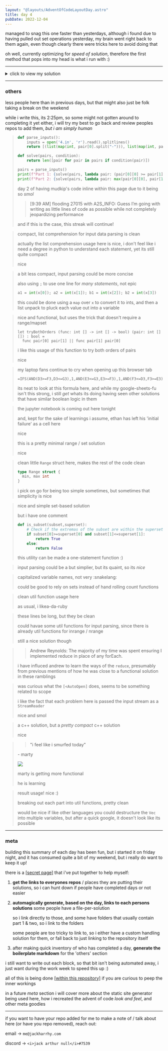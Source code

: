 ```yaml
---
layout: "@layouts/AdventOfCodeLayoutDay.astro"
title: day 4
pubDate: 2022-12-04
---
```



managed to snag this one faster than yesterdays, although i found due to having pulled out set
operations yesterday, my brain went right back to them again, even though clearly there were
tricks here to avoid doing that

oh well, currently optimizing for _speed of solution_, therefore the first method that pops into
my head is what i run with :)

---

<details>
<summary>click to view my solution</summary>

<br />

given the sample input:

```
2-4,6-8
2-3,4-5
5-7,7-9
2-8,3-7
6-6,4-6
2-6,4-8
```

assuming `input` is the above as one big string,

```elixir
sets =
  input
  |> String.split("\n", trim: true)
  |> Enum.map(fn line ->
    line
    |> String.split(",")
    |> Enum.map(fn pair ->
      pair
      |> String.split("-")
      |> Enum.map(&String.to_integer/1)
      |> Enum.reduce(&Range.new(&1, &2))
      |> MapSet.new()
    end)
  end)
```

a busier input parse today!

i usually consider 'input parsing' to include converting
the input into some data structure / set of data structures
that are the preamble to the actually problems solving meat

here we take each line, split it by `,`, and then iterate
over each pair

then we split the inner pair into two values, map them to integers,
and use reduce to go from `[1,4]` to the _range_ `0..4`

with this range, we can then use `MapSet.new`, which will decompose the range
into a set of its values

```elixir
[
  [MapSet.new([2, 3, 4]), MapSet.new([6, 7, 8])],
  [MapSet.new([2, 3]), MapSet.new([4, 5])],
  [MapSet.new([5, 6, 7]), MapSet.new([7, 8, 9])],
  [MapSet.new([2, 3, 4, 5, 6, 7, 8]), MapSet.new([3, 4, 5, 6, 7])],
  [MapSet.new([6]), MapSet.new([4, 5, 6])],
  [MapSet.new([2, 3, 4, 5, 6]), MapSet.new([4, 5, 6, 7, 8])]
]
```

here is what we end up with after input parsing

_yet again_, a _list of lists appears infront of us_

and, for the second day in a row, i have reached for `MapSet`s

### part 1

```elixir
sets
|> Enum.filter(fn [a, b] -> MapSet.subset?(a, b) || MapSet.subset?(b, a) end)
|> Enum.count() # -> 2
```

then, we filter out every pair in which one `MapSet` is a subset of the other `MapSet`, and count it

### part 2

```elixir
sets
|> Enum.filter(fn [a, b] -> MapSet.intersection(a, b) |> Enum.count() != 0 end)
|> Enum.count() # -> 4
```

similarly, for the second part, we filter out every pair in the intersection of the `MapSet`s results in nothing, i.e. no intersection, and count it

my code for today is clean, but as you can see by quite a few of the solutions bellow, this is quite inefficient :P

<br />

</details>

---

### others

less people here than in previous days, but that might
also just be folk taking a break on the weekend

while i write this, its 2:25pm, so some might not gotten
around to completing it yet either, i will try my best
to go back and review peoples repos to add them, _but
i am simply human_

<Other person="mudkip" day="4" />

> ```py
> def parse_inputs():
>     inputs = open('4.in', 'r').read().splitlines()
>     return [(list(map(int, pair[0].split("-"))), list(map(int, pair[1].split("-")))) for pair in [input.split(",") for input in inputs]]
>
> def solve(pairs, condition):
>     return len([pair for pair in pairs if condition(pair)])
>
> pairs = parse_inputs()
> print(f"Part 1: {solve(pairs, lambda pair: (pair[0][0] >= pair[1][0] and pair[0][1] <= pair[1][1]) or (pair[0][0] <= pair[1][0] and pair[0][1] >= pair[1][1]))}")
> print(f"Part 2: {solve(pairs, lambda pair: max(pair[0][0], pair[1][0]) <= min(pair[0][1], pair[1][1]))}")
> ```
>
> day 2 of having mudkip's code inline within this page due to it being
> so _smol_
>
> > [9:39 AM] flooding 27015 with A2S_INFO: Guess I’m going with writing as little lines of code as possible while not completely jeopardizing performance
>
> and if this is the case, this streak will continue!

<Other person="brianna" day="4" />

> compact, list comprehension for input data parsing is clean
>
> actually the list comprehension usage here is nice, i
> don't feel like i need a degree in python to understand
> each statement, yet its still quite compact
>
> nice

<Other person="kent" day="4" />

> a bit less compact, input parsing could be more concise
>
> also using `;` to use one line for _many statements_, not epic
>
> ```py
> a1 = int(x[0]); a2 = int(x[1]); b1 = int(x[2]); b2 = int(x[3])
> ```
>
> this could be done using a `map` over `x` to convert it to ints,
> and then a list unpack to pluck each value out into a variable

<Other person="riley" day="4" />

> nice and functional, but uses the trick that doesn't require a range/mapset
>
> ```f#
> let tryBothOrders (func: int [] -> int [] -> bool) (pair: int [] []) : bool =
>   func pair[0] pair[1] || func pair[1] pair[0]
> ```
>
> i like this usage of this function to try both orders of pairs
>
> nice

<Other person="hamzah" day="4" />

> my laptop fans continue to cry when opening up this browser tab
>
> ```
> =IFS(AND(D3>=F3,D3<=G3),1,AND(E3<=G3,E3>=F3),1,AND(F3<=D3,F3>=E3),1,AND(G3<=E3,G3>=D3),1)
> ```
>
> its neat to look at this formula here, and while my google-sheets-fu isn't this
> strong, i still _get_ whats its doing having seen other solutions that have
> similar boolean logic in them

<Other person="ethan" day="4" />

> the jupyter notebook is coming out here tonight
>
> and, kept for the sake of learnings i assume, ethan
> has left his 'initial failure' as a cell here
>
> nice
>
> this is a pretty minimal range / set solution
>
> nice

<Other person="sven" day="4" />

> clean little `Range` struct here, makes the rest of the code clean
>
> ```go
> type Range struct {
>   min, max int
> }
> ```
>
> i pick on go for being too simple sometimes, but sometimes
> that simplicity is nice

<Other person="mathieu" day="4" />

> nice and simple set-based solution
>
> but i have one comment
>
> ```py
> def is_subset(subset,superset):
>     # Check if the extremas of the subset are within the superset
>     if subset[0]>=superset[0] and subset[1]<=superset[1]:
>         return True
>     else:
>         return False
> ```
>
> this utility can be made a one-statement function :)

<Other person="steve" day="4" />

> input parsing could be a but simplier, but its quaint, so its _nice_

<Other person="cameron" day="4" />

> capitalized variable names, not very :snakelang:
>
> could be good to rely on sets instead of hand rolling count functions

<Other person="ryan" day="4" />

> clean util function usage here
>
> as usual, i likea-da-ruby

<Other person="nathan" day="4" />

> these lines be long, but they be clean
>
> could havae some util functions for input parsing,
> since there is already util functions for inrange / nrange
>
> still a nice solution though

<Other person="andrewReynolds" day="4" />

> > Andrew Reynolds: The majority of my time was spent ensuring I implemented reduce in place of any forEach.
>
> i have influced andrew to learn the ways of the `reduce`, presumably
> from previous mentions of how he was close to a functional solution
> in these ramblings

<Other person="david" day="4" />

> was curious what the `[<AutoOpen]` does, seems to be something related to scope
>
> i like the fact that each problem here is passed the input stream as a `StreamReader`
>
> nice and smol

<Other person="ethanDenny" day="4" />

> a c++ solution, but a _pretty compact_ c++ solution
>
> nice

<Other person="marty" day="4" />

> > "i feel like i smurfed today"
>
> \- marty
>
> <img
>   class="small-image"
>   src="https://cdn.discordapp.com/attachments/565307255029760041/1049027482612936714/image.png"
> />
>
> marty is getting more functional
>
> he is learning

<Other person="eric" day="4" />

> result usage! nice :)
>
> breaking out each part into util functions, pretty clean
>
> would be nice if like other languages you could destructure the `Vec` into multiple variables,
> but after a quick google, it doesn't look like its possible

---

### meta

building this summary of each day has been fun, but i started it on friday night,
and it has consumed quite a bit of my weekend, but i really do want to keep it up!

there is a [[secret page]](../jack-utils/) that i've put together to help myself:

1. **get the links to everyones repos** / places they are putting their solutions,
   so i can hunt down if people have completed days or not easier

2. **automagically generate, based on the day, links to each persons solutions**
   some people have a file-per-solution

   so i link directly to those, and some have folders that usually contain part 1 & two, so i link to the folders

   some people are too tricky to link to, so i either have a custom handling solution for them, or
   fall back to just linking to the repository itself

3. after making quick inventory of who has completed a day, **generate the boilerplate markdown**
   for the 'others' section

i still want to write out each block, so that bit isn't being automated away, i just want
during the work week to speed this up :)

all of this is being done [[within this repository]](https://github.com/jackharrhy/www.cs.mun.ca-jaharrhy)
if you are curious to peep the inner workings

in a future _meta_ section i will cover more about the static site generator being used here,
how i recreated the advent of code _look and feel_, and other meta goodies

---

if you want to have your repo added for me to make a note of / talk about here (or have you repo removed), reach out:

email -> `me@jackharrhy.com`

discord -> `<i>jack arthur null</i>#7539`
